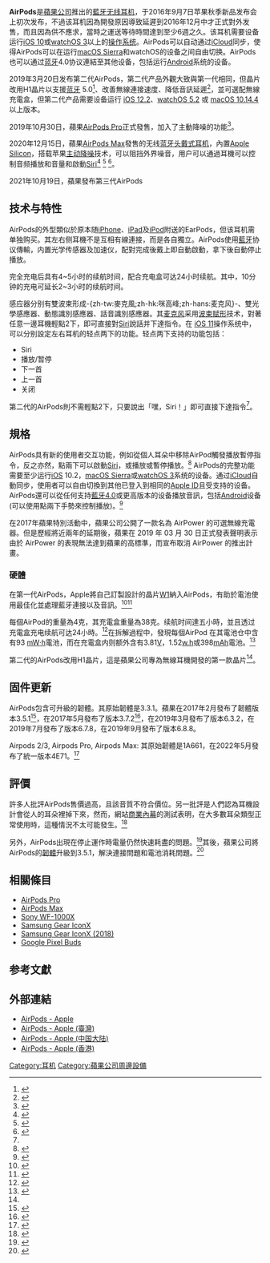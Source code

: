 {{NoteTA
|G1=IT
}}
{{Infobox Mobile
|name=AirPods
| logo = Apple_AirPods_Wordmark.svg
|image=File:AirPods.jpg
|image_size=
| alt          = AirPods耳機與充電盒
| caption      = AirPods耳機與充電盒
|developer=[[蘋果公司|蘋果公司]]
|manufacturer=[[富士康|富士康]]
|type=[[藍牙|藍牙]][[無線耳機|無線耳機]]
|releasedate = {{Plainlist|
*'''第一代'''：{{Start date|2016|12|13}}
*'''第二代'''：{{Start date|2019|3|20}}
*'''第三代'''：{{Start date|2021|10|19}}
*'''AirPods Pro'''：{{Start date|2019|10|30}}
}}
| soc = {{Plainlist|
*'''第一代'''：{{le|苹果设计的处理器|Apple-designed processors|Apple W1}}
*'''第二代'''：{{le|苹果设计的处理器|Apple-designed processors|Apple H1}}
*'''[[AirPods_Pro|AirPods Pro]]'''：{{le|苹果设计的处理器|Apple-designed processors|Apple H1}}
*'''第三代'''：{{le|苹果设计的处理器|Apple-designed processors|Apple H1}}
}}
|family=AirPods
|dimensions='''耳機'''：16.5 x 18.0 x 40.5 mm<br />'''充電盒'''：44.3 x 21.3 x 53.5 mm
|weight='''耳機單耳'''：4 g<br />'''充電盒'''：38 g
| battery = '''耳機單耳'''：93 mW·h<br />'''充電盒'''：398 mAh
| input = 雙波束赋形-{zh-tw:麥克風;zh-hk:咪高峰;zh-hans:麦克风}-<br>雙光學感應器<br>動態識別感應器<br>話音識別感應器
|connectivity='''第一代'''：[[藍牙|藍牙]] 4.0、[[Lightning接头|Lightning 接口]]<br>'''第二代'''：[[藍牙|藍牙]] 5.0、[[Lightning接头|Lightning 接口]]<br>'''第三代'''：[[藍牙|藍牙]] 5.0、[[Lightning接头|Lightning 接口]]<br>'''AirPod Pro'''：[[藍牙|藍牙]] 5.0、[[Lightning接头|Lightning 接口]]
|release date={{Start date and age|2016|07|15}}
|units sold=
|website=https://www.apple.com/airpods/
}}

'''AirPods'''是[[蘋果公司|蘋果公司]]推出的[[藍牙|藍牙]][[无线耳机|无线耳机]]，于2016年9月7日苹果秋季新品发布会上初次发布，不過该耳机因為開發原因導致延遲到2016年12月中才正式對外发售，而且因為供不應求，當時之運送等待時間達到至少6週之久。该耳机需要设备运行[[iOS_10|iOS 10]]或[[watchOS|watchOS 3]]以上的[[操作系统|操作系统]]。AirPods可以自动通过[[iCloud|iCloud]]同步，使得AirPods可以在运行[[macOS_Sierra|macOS Sierra]]和watchOS的设备之间自由切换。AirPods也可以通过[[蓝牙|蓝牙]]4.0协议連結至其他设备，包括运行[[Android|Android]]系统的设备。

2019年3月20日发布第二代AirPods，第二代产品外觀大致與第一代相同，但晶片改用H1晶片以支援[[蓝牙|蓝牙]] 5.0<ref>{{cite web |title=Launch Studio - Listing Details |url=https://launchstudio.bluetooth.com/ListingDetails/62604 |publisher=Bluetooth SIG |date=2019-03-20 |accessdate=2019-08-01 |archive-date=2019-08-01 |archive-url=https://web.archive.org/web/20190801055218/https://launchstudio.bluetooth.com/ListingDetails/62604 |dead-url=no }}</ref>、改善無線連接速度、降低音訊延遲<ref name="technews-ccc-20190323">{{cite news |url=https://ccc.technews.tw/2019/03/23/apple-new-airpods-h1-chip/ |title=以為新 AirPods 只換了個殼？別忽視那顆 H1 耳機晶片 |publisher=TechNews |date=2019-03-23 |accessdate=2019-03-26 |archive-date=2019-03-25 |archive-url=https://web.archive.org/web/20190325123716/https://ccc.technews.tw/2019/03/23/apple-new-airpods-h1-chip/ |dead-url=no }}</ref>，並可選配無線充電盒，但第二代产品需要设备运行 [[iOS_12|iOS 12.2]]、[[watchOS|watchOS 5.2]] 或 [[macOS_Mojave|macOS 10.14.4]] 以上版本。

2019年10月30日，蘋果[[AirPods_Pro|AirPods Pro]]正式發售，加入了主動降噪的功能<ref>{{Cite web |url=http://www.sohu.com/a/350203708_115565 |title=苹果正式发布支持主动降噪的AirPods Pro 售价1999元 |accessdate=2019-10-29 |archive-date=2019-10-29 |archive-url=https://web.archive.org/web/20191029012211/http://www.sohu.com/a/350203708_115565 |dead-url=no }}</ref>。

2020年12月15日，蘋果[[AirPods_Max|AirPods Max]]發售的无线[[蓝牙|蓝牙]][[耳機|头戴式耳机]]，內置[[Apple_Silicon|Apple Silicon]]，搭载苹果[[主动降噪|主动降噪]]技术，可以阻挡外界噪音，用户可以通過耳機可以控制音频播放和音量和啟動[[Siri|Siri]]<ref>{{Cite web|title=Apple announces $549 AirPods Max noise-canceling headphones, coming December 15th|url=https://www.theverge.com/2020/12/8/21438042/apple-max-studio-noise-canceling-headphones-price-date|accessdate=2020-12-08|author=Welch|date=2020-12-08|first=Chris|work=The Verge|language=en|archive-date=2020-12-08|archive-url=https://web.archive.org/web/20201208193833/https://www.theverge.com/2020/12/8/21438042/apple-max-studio-noise-canceling-headphones-price-date|dead-url=no}}</ref> <ref>{{Cite web|title=Apple Announces AirPods Max Over-Ear Headphones With Noise Cancellation, Priced at $549|url=https://www.macrumors.com/2020/12/08/airpods-max/|accessdate=2020-12-08|work=www.macrumors.com|archive-date=2020-12-08|archive-url=https://web.archive.org/web/20201208160052/https://www.macrumors.com/2020/12/08/airpods-max/|dead-url=no}}</ref> <ref>{{Cite web|title=Apple announces $549 AirPods Max over-ear headphones, preorders today, launch Dec. 15|url=https://www.cnet.com/news/apple-announces-549-airpods-max-over-ear-headphones-preorders-today-launch-dec-15/|accessdate=2020-12-08|author=Sherr|first=Ian|work=CNET|language=en|archive-date=2020-12-08|archive-url=https://web.archive.org/web/20201208194125/https://www.cnet.com/news/airpods-max-apple-starts-preorders-for-549-over-ear-headphones-arrives-dec-15/|dead-url=no}}</ref>。

2021年10月19日，蘋果發布第三代AirPods

==技术与特性==
AirPods的外型類似於原本随[[iPhone|iPhone]]、[[iPad|iPad]]及[[iPod|iPod]]附送的EarPods，但该耳机需单独购买。其左右侧耳機不是互相有線連接，而是各自獨立。AirPods使用[[藍牙|藍牙]]协议傳輸，内置光学传感器及加速仪，配對完成後戴上即自動啟動，拿下後自動停止播放。

完全充电后具有4~5小时的续航时间，配合充电盒可达24小时续航。其中，10分钟的充电可延长2~3小时的续航时间。

感应器分别有雙波束形成-{zh-tw:麥克風;zh-hk:咪高峰;zh-hans:麦克风}-、雙光學感應器、動態識別感應器、話音識別感應器。其[[麦克风|麦克风]]采用[[波束赋形|波束赋形]]技术，對著任意一邊耳機輕點2下，即可直接對[[Siri|Siri]]說話并下達指令。在 [[iOS_11|iOS 11]]操作系统中，可以分别設定左右耳机的轻点两下的功能。轻点两下支持的功能包括：

* Siri
* 播放/暂停
* 下一首
* 上一首
* 关闭

第二代的AirPods則不需輕點2下，只要說出「嘿，Siri！」即可直接下達指令<ref name="technews-ccc-20190323" />。

== 規格 ==
AirPods具有新的使用者交互功能，例如從個人耳朵中移除AirPod觸發播放暫停指令，反之亦然，點兩下可以啟動[[Siri|Siri]]，或播放或暫停播放。<ref>{{Cite web|url=https://www.apple.com/airpods/|title=AirPods|accessdate=2018-04-29|work=Apple|language=en-US|archive-date=2017-09-18|archive-url=https://web.archive.org/web/20170918215039/https://www.apple.com/airpods/|dead-url=no}}</ref> AirPods的完整功能需要至少运行[[iOS|iOS]] 10.2，[[macOS_Sierra|macOS Sierra]]或[[WatchOS版本历史|watchOS 3]]系统的设备。通过[[iCloud|iCloud]]自動同步，使用者可以自由切換到其他已登入到相同的[[Apple_ID|Apple ID]]且受支持的设备。AirPods還可以從任何支持[[藍牙|藍牙4.0]]或更高版本的设备播放音訊，包括[[Android|Android]]设备(可以使用點兩下手勢來控制播放)。<ref>{{Cite news|url=https://www.wired.com/2016/09/hands-on-airpods/|title=Hands On: Apple's AirPod Wireless Earphones Look Crazy, But Work Great|newspaper=WIRED|accessdate=2018-04-29|language=en-US|archive-date=2016-09-19|archive-url=https://web.archive.org/web/20160919231343/https://www.wired.com/2016/09/hands-on-airpods/|dead-url=no}}</ref>

在2017年蘋果特別活動中，蘋果公司公開了一款名為 AirPower 的可選無線充電器。但是歷經將近兩年的延期後，蘋果在 2019 年 03 月 30 日正式發表聲明表示由於 AirPower 的表現無法達到蘋果的高標準，而宣布取消 AirPower 的推出計畫。

=== 硬體 ===
在第一代AirPods，Apple將自己訂製設計的晶片[[W1|W1]]納入AirPods，有助於電池使用最佳化並處理藍牙連接以及音訊。<ref>{{Cite news|url=https://www.wearableinear.com/everything-you-need-to-know-about-apple-wireless-earbuds-airpods/|title=24 Things About Apple True Wireless Earbuds, The Airpods|date=2016-09-16|newspaper=Wearable In Ear|accessdate=2018-04-29|language=en-US|archive-date=2017-01-16|archive-url=https://web.archive.org/web/20170116150817/https://www.wearableinear.com/everything-you-need-to-know-about-apple-wireless-earbuds-airpods/|dead-url=no}}</ref><ref>{{Cite news|url=https://gadgets.ndtv.com/tv/features/the-custom-w1-chip-inside-apples-airpods-is-more-than-just-a-bluetooth-controller-1456214|title=Apple's W1 Chip for AirPods Is More Than Just a Bluetooth Controller|newspaper=NDTV Gadgets360.com|accessdate=2018-04-29|language=en|archive-date=2018-04-30|archive-url=https://web.archive.org/web/20180430050431/https://gadgets.ndtv.com/tv/features/the-custom-w1-chip-inside-apples-airpods-is-more-than-just-a-bluetooth-controller-1456214|dead-url=no}}</ref>

每個AirPod的重量為4克，其充電盒重量為38克。续航时间達五小時，並且透过充電盒充电续航可达24小時。<ref>{{Cite news|url=https://www.ifixit.com/Teardown/AirPods+Teardown/75578|title=AirPods Teardown|date=2016-12-20|newspaper=iFixit|accessdate=2018-04-29|language=en|archive-date=2017-02-08|archive-url=https://web.archive.org/web/20170208035430/https://www.ifixit.com/Teardown/AirPods+Teardown/75578|dead-url=no}}</ref>在拆解過程中，發現每個AirPod 在其電池仓中含有93 [[千瓦·時|mW·h]]電池，而在充電盒内则额外含有3.81[[伏特|V]]，1.52[[千瓦·時|w.h]]或398[[安培小時|mAh]]電池。<ref>{{Cite news|url=https://www.ifixit.com/Teardown/AirPods+Teardown/75578#s152776|title=AirPods Teardown|date=2016-12-20|newspaper=iFixit|accessdate=2018-04-29|language=en|archive-date=2017-02-08|archive-url=https://web.archive.org/web/20170208035430/https://www.ifixit.com/Teardown/AirPods+Teardown/75578#s152776|dead-url=no}}</ref>

第二代的AirPods改用H1晶片，這是蘋果公司專為無線耳機開發的第一款晶片<ref name="technews-ccc-20190323" />。

== 固件更新 ==
AirPods包含可升級的韌體。其原始韌體是3.3.1。蘋果在2017年2月發布了韌體版本3.5.1<ref>{{Cite news|url=https://www.macrumors.com/2017/02/01/apple-quietly-updates-airpods/|title=Apple Quietly Updates AirPods Firmware to Version 3.5.1|accessdate=2018-04-29|language=en|archive-date=2017-12-30|archive-url=https://web.archive.org/web/20171230114701/https://www.macrumors.com/2017/02/01/apple-quietly-updates-airpods/|dead-url=no}}</ref>，在2017年5月發布了版本3.7.2<ref>{{Cite news|url=https://www.macrumors.com/2017/05/24/airpods-firmware-update/|title=Apple Releases New Firmware Update for AirPods|accessdate=2018-04-29|language=en|archive-date=2017-07-31|archive-url=https://web.archive.org/web/20170731105220/https://www.macrumors.com/2017/05/24/airpods-firmware-update/|dead-url=no}}</ref>，在2019年3月發布了版本6.3.2，在2019年7月發布了版本6.7.8，在2019年9月發布了版本6.8.8。

Airpods 2/3, Airpods Pro, Airpods Max: 其原始韌體是1A661，在2022年5月發布了統一版本4E71。<ref>{{Cite web |title= OTA Updates/AirPods (2nd generation) |url= https://www.theiphonewiki.com/wiki/OTA_Updates/AirPods_(2nd_generation) |access-date= 2021-12-16 |archive-date= 2022-03-28 |archive-url= https://web.archive.org/web/20220328083333/https://www.theiphonewiki.com/wiki/OTA_Updates/AirPods_(2nd_generation) }}</ref>

== 評價 ==
許多人批評AirPods售價過高，且該音質不符合價位。另一批評是人們認為耳機設計會從人的耳朵裡掉下來，然而，網站[[商业内幕|商業內幕]]的測試表明，在大多數耳朵類型正常使用時，這種情況不太可能發生。<ref>{{Citation|last=Business Insider|title=We tested out Apple’s wireless AirPod headphones|date=2016-09-13|url=https://www.youtube.com/watch?v=PZPShum9fSs|accessdate=2018-04-29|archive-date=2016-11-28|archive-url=https://web.archive.org/web/20161128222710/https://www.youtube.com/watch?v=PZPShum9fSs|dead-url=no}}</ref>

另外，AirPods出現在停止運作時電量仍然快速耗盡的問題。<ref>{{Cite news|url=http://www.digitaltrends.com/mobile/airpods-users-complain-battery-drainage-issues-charging-case/|title=AirPods users complain of battery drainage issues with the charging case|date=2016-12-28|newspaper=Digital Trends|accessdate=2018-04-29|language=en-US|archive-date=2017-02-07|archive-url=https://web.archive.org/web/20170207115038/http://www.digitaltrends.com/mobile/airpods-users-complain-battery-drainage-issues-charging-case/|dead-url=yes}}</ref>其後，蘋果公司將AirPods的[[韌體|韌體]]升級到3.5.1，解決連接問題和電池消耗問題。<ref>{{Cite news|url=https://9to5mac.com/2017/02/01/apple-airpods-silently-receive-bug-fix-firmware-update-to-version-3-5-1/|title=Apple AirPods silently receive bug fix firmware update to version 3.5.1|date=2017-02-01|newspaper=9to5Mac|accessdate=2018-04-29|language=en-US|archive-date=2017-02-07|archive-url=https://web.archive.org/web/20170207113248/https://9to5mac.com/2017/02/01/apple-airpods-silently-receive-bug-fix-firmware-update-to-version-3-5-1/|dead-url=no}}</ref>

== 相關條目 ==
*[[AirPods_Pro|AirPods Pro]]
*[[AirPods_Max|AirPods Max]]
*[[Sony_WF-1000X|Sony WF-1000X]]
*[[Samsung_Gear_IconX|Samsung Gear IconX]]
*[[Samsung_Gear_IconX_(2018)|Samsung Gear IconX (2018)]]
*[[Google_Pixel_Buds|Google Pixel Buds]]

== 参考文獻 ==
<references />
== 外部連結 ==
* [http://www.apple.com/airpods/ AirPods - Apple]{{Wayback|url=http://www.apple.com/airpods/ |date=20161002192544 }}{{en}}
* [http://www.apple.com/tw/airpods/ AirPods - Apple (臺灣)]{{Wayback|url=http://www.apple.com/tw/airpods/ |date=20181228002703 }}{{zh-tw}}
* [http://www.apple.com/cn/airpods/ AirPods - Apple (中国大陆)]{{Wayback|url=http://www.apple.com/cn/airpods/ |date=20181227215513 }}{{zh-cn}}
* [http://www.apple.com/hk/airpods/ AirPods - Apple (香港)]{{Wayback|url=http://www.apple.com/hk/airpods/ |date=20181227222600 }}{{zh-hk}}

{{Apple}}
{{Apple hardware}}
{{Apple hardware since 1998}}

[[Category:耳机|Category:耳机]]
[[Category:蘋果公司周邊設備|Category:蘋果公司周邊設備]]